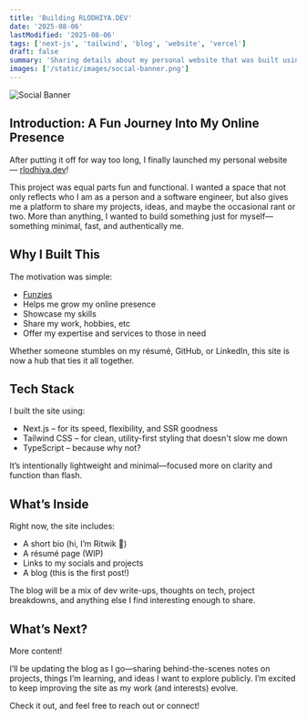 ```yaml
---
title: 'Building RLODHIYA.DEV'
date: '2025-08-06'
lastModified: '2025-08-06'
tags: ['next-js', 'tailwind', 'blog', 'website', 'vercel']
draft: false
summary: 'Sharing details about my personal website that was built using NextJS and Tailwind CSS'
images: ['/static/images/social-banner.png']
---
```


![Social Banner](/static/images/social-banner.png)

## Introduction: A Fun Journey Into My Online Presence

After putting it off for way too long, I finally launched my personal website — [rlodhiya.dev](https://rlodhiya.dev)!

This project was equal parts fun and functional. I wanted a space that not only reflects who I am as a person and a software engineer, but also gives me a platform to share my projects, ideas, and maybe the occasional rant or two. More than anything, I wanted to build something just for myself—something minimal, fast, and authentically me.

## Why I Built This

The motivation was simple:
- [Funzies](https://www.urbandictionary.com/define.php?term=funzies&defid=2459265)
- Helps me grow my online presence
- Showcase my skills
- Share my work, hobbies, etc
- Offer my expertise and services to those in need

Whether someone stumbles on my résumé, GitHub, or LinkedIn, this site is now a hub that ties it all together.

## Tech Stack

I built the site using:
- Next.js – for its speed, flexibility, and SSR goodness
- Tailwind CSS – for clean, utility-first styling that doesn't slow me down
- TypeScript – because why not?

It’s intentionally lightweight and minimal—focused more on clarity and function than flash.

## What’s Inside

Right now, the site includes:
- A short bio (hi, I’m Ritwik 👋)
- A résumé page (WIP)
- Links to my socials and projects
- A blog (this is the first post!)

The blog will be a mix of dev write-ups, thoughts on tech, project breakdowns, and anything else I find interesting enough to share.

## What’s Next?

More content!

I’ll be updating the blog as I go—sharing behind-the-scenes notes on projects, things I’m learning, and ideas I want to explore publicly. I’m excited to keep improving the site as my work (and interests) evolve.

Check it out, and feel free to reach out or connect!